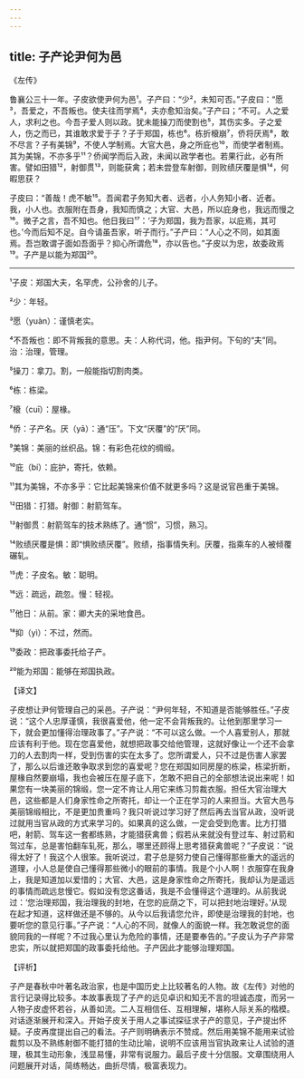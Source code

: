 ```yaml
---
---
---
```

title: 子产论尹何为邑
---




《左传》

鲁襄公三十一年。子皮欲使尹何为邑¹。子产曰：“少²，未知可否。”子皮曰：“愿³，吾爱之，不吾叛也。使夫往而学焉⁴，夫亦愈知治矣。”子产曰；“不可。人之爱人，求利之也。今吾子爱人则以政。犹未能操刀而使割也⁵，其伤实多。子之爱人，伤之而已，其谁敢求爱于子？子于郑国，栋也⁶。栋折榱崩⁷，侨将厌焉⁸，敢不尽言？子有美锦⁹，不使人学制焉。大官大邑，身之所庇也¹⁰，而使学者制焉。其为美锦，不亦多乎¹¹？侨闻学而后入政，未闻以政学者也。若果行此，必有所害。譬如田猎¹²，射御贯¹³，则能获禽；若未尝登车射御，则败绩厌覆是惧¹⁴，何暇思获？

子皮曰：“善哉！虎不敏¹⁵。吾闻君子务知大者、远者，小人务知小者、近者。我，小人也。衣服附在吾身，我知而慎之；大官、大邑，所以庇身也，我远而慢之¹⁶。微子之言，吾不知也。他日我曰¹⁷：‘子为郑国，我为吾家，以庇焉，其可也。’今而后知不足。自今请虽吾家，听子而行。”子产曰：“人心之不同，如其面焉。吾岂敢谓子面如吾面乎？抑心所谓危¹⁸，亦以告也。”子皮以为忠，故委政焉¹⁹。子产是以能为郑国²⁰。



***



¹子皮：郑国大夫，名罕虎，公孙舍的儿子。

²少：年轻。

³愿（yuàn）：谨慎老实。

⁴不吾叛也：即不背叛我的意思。夫：人称代词，他。指尹何。下句的“夫”同。治：治理，管理。

⁵操刀：拿刀。割，一般能指切割肉类。

⁶栋：栋梁。

⁷榱（cuī）：屋椽。

⁸侨：子产名。厌（yā）：通“压”。下文“厌覆”的“厌”同。

⁹美锦：美丽的丝织品。锦：有彩色花纹的绸缎。

¹⁰庇（bí）：庇护，寄托，依赖。

¹¹其为美锦，不亦多乎：它比起美锦来价值不就更多吗？这是说官邑重于美锦。

¹²田猎：打猎。射御：射箭驾车。

¹³射御贯：射箭驾车的技术熟练了。通“惯”，习惯，熟习。

¹⁴败绩厌覆是惧：即“惧败绩厌覆”。败绩，指事情失利。厌覆，指乘车的人被倾覆碾轧。

¹⁵虎：子皮名。敏：聪明。

¹⁶远：疏远，疏忽。慢：轻视。

¹⁷他日：从前。家：卿大夫的采地食邑。

¹⁸抑（yì）：不过，然而。

¹⁹委政：把政事委托给子产。

²⁰能为郑国：能够在郑国执政。

【译文】

子皮想让尹何管理自己的采邑。子产说：“尹何年轻，不知道是否能够胜任。”子皮说：“这个人忠厚谨慎，我很喜爱他，他一定不会背叛我的。让他到那里学习一下，就会更加懂得治理政事了。”子产说：“不可以这么做。一个人喜爱别人，那就应该有利于他。现在您喜爱他，就想把政事交给他管理，这就好像让一个还不会拿刀的人去割肉一样，受到伤害的实在太多了。您所谓爱人，只不过是伤害人家罢了，那么以后谁还敢争取求到您的喜爱呢？您在郑国如同房屋的栋梁，栋梁折断，屋椽自然要崩塌，我也会被压在屋子底下，怎敢不把自己的全部想法说出来呢！如果您有一块美丽的锦缎，您一定不肯让人用它来练习剪裁衣服。担任大官治理大邑，这些都是人们身家性命之所寄托，却让一个正在学习的人来担当。大官大邑与美丽锦缎相比，不是更加贵重吗？我只听说过学习好了然后再去当官从政，没听说过就用当官从政的方式来学习的。如果真的这么做，一定会受到危害。比方打猎吧，射箭、驾车这一套都练熟，才能猎获禽兽；假若从来就没有登过车、射过箭和驾过车，总是害怕翻车轧死，那么，哪里还顾得上思考猎获禽兽呢？”子皮说：“说得太好了！我这个人很笨。我听说过，君子总是努力使自己懂得那些重大的遥远的道理，小人总是使自己懂得那些微小的眼前的事情。我是个小人啊！衣服穿在我身上，我是知道加以爱惜的；大官、大邑，这是身家性命之所寄托，我却认为是遥远的事情而疏远怠慢它。假如没有您这番话，我是不会懂得这个道理的。从前我说过：‘您治理郑国，我治理我的封地，在您的庇荫之下，可以把封地治理好。’从现在起才知道，这样做还是不够的。从今以后我请您允许，即使是治理我的封地，也要听您的意见行事。”子产说：“人心的不同，就像人的面貌一样。我怎敢说您的面貌同我的一样呢？不过我心里认为危险的事情，还是要奉告的。”子皮认为子产非常忠实，所以就把郑国的政事委托给他。子产因此才能够治理郑国。

【评析】

子产是春秋中叶著名政治家，也是中国历史上比较著名的人物。故《左传》对他的言行记录得比较多。本故事表现了子产的远见卓识和知无不言的坦诚态度，而另一人物子皮虚怀若谷，从善如流。二人互相信任、互相理解，堪称人际关系的楷模。对话逐渐展开和深入。开始子皮关于用人之事试探征求子产的意见，子产提出怀疑。子皮再度提出自己的看法。子产则明确表示不赞成。然后用美锦不能用来试验裁剪以及不熟练射御不能打猎的生动比喻，说明不应该用当官执政来让人试验的道理，极其生动形象，浅显易懂，非常有说服力。最后子皮十分信服。文章围绕用人问题展开对话，简练畅达，曲折尽情，极富表现力。